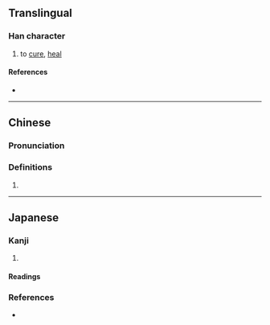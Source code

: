 {{character info/new}}
==Translingual==

===Han character===
{{Han char|rn=5|rad=乙|as=10|sn=11|four=22910|canj=BFU|ids=⿰⿱爫糸乚}}

# to [[cure]], [[heal]]

====References====
* {{Han ref|kx=0084.280|dkj=00205|dj=0173.010|hdz=10057.040|uh=4E7F|ud=20095|bh=D44B|bd=54347}}

----

==Chinese==
{{zh-forms}}

===Pronunciation===
{{zh-pron
|m=zhì
|c=
|mc=
|oc=
|ma=
|cat=v
}}

===Definitions===
{{zh-hanzi}}

# {{alternative form of|治|lang=zh}}

----

==Japanese==

===Kanji===
{{ja-kanji|grade=|rs=乙10}}

# {{alternative form of|治|lang=ja}}

====Readings====
{{ja-readings
|goon=じ<ぢ
|kanon=ち
|kun=おさめる<をさめる
|nanori=おさむ
}}

===References===
* {{R:DKJ}}